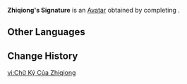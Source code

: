 {{Avatar Infobox
|id       = 100050
|image    = Zhiqiong's Signature Avatar.png
|type     = Quest
|features = Zhiqiong
|obtain   = Complete "[[The Chasm Delvers]]" to unlock
}}
'''Zhiqiong's Signature''' is an [[Avatar]] obtained by completing {{Quest|The Chasm Delvers}}.

==Other Languages==
{{Other Languages|default_hidden=1
|en       = Zhiqiong's Signature
|zhs      = 志琼的签名
|zhs_rm   = 
|zht      = 志瓊的簽名
|zht_rm   = 
|ja       = 志璇のサイン
|ja_rm    = Shisen no Sain{{Assumed}}
|ko       = 지경의 사인
|ko_rm    = 
|es       = Firma de Zhichiong
|fr       = Signature de Zhiqiong
|ru       = Подпись Чжи Цюн
|th       = ลายเซ็นของ Zhiqiong
|th_rm    = 
|vi       = Chữ Ký Của Zhiqiong
|de       = Zhiqiongs Unterschrift
|id       = Tanda Tangan Zhiqiong
|pt       = Assinatura de Zhiqiong
|tr       = Zhiqiong'un İmzası
|it       = Firma di Zhiqiong
}}

==Change History==
{{Change History|4.6}}

[[vi:Chữ Ký Của Zhiqiong]]